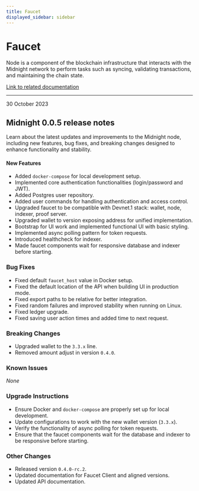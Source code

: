 ```yaml
---
title: Faucet
displayed_sidebar: sidebar
---
```


# Faucet

Node is a component of the blockchain infrastructure that interacts with the Midnight network to perform tasks such as syncing, validating transactions, and maintaining the chain state.

[Link to related documentation](../../develop/nodes-and-dapps/node-endpoints)

---

<div 
  style={{
    marginTop: '0',
    fontSize: '1rem',
    fontWeight: 'normal',
    marginBottom: '0.5rem'
  }}
>
  30 October 2023
</div>

## Midnight 0.0.5 release notes

Learn about the latest updates and improvements to the Midnight node, including new features, bug fixes, and breaking changes designed to enhance functionality and stability.

#### New Features
- Added `docker-compose` for local development setup.  
- Implemented core authentication functionalities (login/password and JWT).  
- Added Postgres user repository.  
- Added user commands for handling authentication and access control.  
- Upgraded faucet to be compatible with Devnet.1 stack: wallet, node, indexer, proof server.  
- Upgraded wallet to version exposing address for unified implementation.  
- Bootstrap for UI work and implemented functional UI with basic styling.  
- Implemented async polling pattern for token requests.  
- Introduced healthcheck for indexer.  
- Made faucet components wait for responsive database and indexer before starting.  

### Bug Fixes
- Fixed default `faucet_host` value in Docker setup.  
- Fixed the default location of the API when building UI in production mode.  
- Fixed export paths to be relative for better integration.  
- Fixed random failures and improved stability when running on Linux.  
- Fixed ledger upgrade.  
- Fixed saving user action times and added time to next request.  

### Breaking Changes
- Upgraded wallet to the `3.3.x` line.  
- Removed amount adjust in version `0.4.0`.  

### Known Issues
_None_

### Upgrade Instructions
- Ensure Docker and `docker-compose` are properly set up for local development.  
- Update configurations to work with the new wallet version (`3.3.x`).  
- Verify the functionality of async polling for token requests.  
- Ensure that the faucet components wait for the database and indexer to be responsive before starting.  

### Other Changes
- Released version `0.4.0-rc.2`.  
- Updated documentation for Faucet Client and aligned versions.  
- Updated API documentation.  
